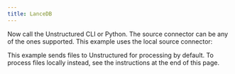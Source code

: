 ```yaml
---
title: LanceDB
---
```



<SharedLanceDB />

Now call the Unstructured CLI or Python. The source connector can be any of the ones supported. This example uses the local source connector:

This example sends files to Unstructured for processing by default. To process files locally instead, see the instructions at the end of this page.


<CodeGroup>
  <LanceDBAPISh />
  <LanceDBAPIPyV2 />
</CodeGroup>


<SharedPartitionByAPIOSS/>